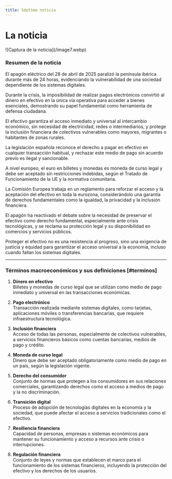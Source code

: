 ```yaml
---
title: Séptima noticia
---
```


# La noticia
<Cards>
   <Card 
      title="Visita la noticia"
      href="https://blogs.elconfidencial.com/economia/tribuna/2025-05-10/apagon-dinero-en-efectivo-derecho_4126245/"
   />
</Cards>
![Captura de la noticia](/image7.webp)

### Resumen de la noticia

El apagón eléctrico del 28 de abril de 2025 paralizó la península ibérica durante más de 24 horas, evidenciando la vulnerabilidad de una sociedad dependiente de los sistemas digitales.  

Durante la crisis, la imposibilidad de realizar pagos electrónicos convirtió al dinero en efectivo en la única vía operativa para acceder a bienes esenciales, demostrando su papel fundamental como herramienta de defensa ciudadana.  

El efectivo garantiza el acceso inmediato y universal al intercambio económico, sin necesidad de electricidad, redes o intermediarios, y protege la inclusión financiera de colectivos vulnerables como mayores, migrantes o habitantes de zonas rurales.  

La legislación española reconoce el derecho a pagar en efectivo en cualquier transacción habitual, y rechazar este medio de pago sin acuerdo previo es ilegal y sancionable.  

A nivel europeo, el euro en billetes y monedas es moneda de curso legal y debe ser aceptado sin restricciones indebidas, según el Tratado de Funcionamiento de la UE y la normativa comunitaria.  

La Comisión Europea trabaja en un reglamento para reforzar el acceso y la aceptación del efectivo en toda la eurozona, considerándolo una garantía de derechos fundamentales como la igualdad, la privacidad y la inclusión financiera.  

El apagón ha reactivado el debate sobre la necesidad de preservar el efectivo como derecho fundamental, especialmente ante crisis tecnológicas, y se reclama su protección legal y su disponibilidad en comercios y servicios públicos.  

Proteger el efectivo no es una resistencia al progreso, sino una exigencia de justicia y equidad para garantizar el acceso universal a la economía, incluso cuando fallan los sistemas digitales.

---

### Términos macroeconómicos y sus definiciones [#terminos]

1. **Dinero en efectivo**  
   Billetes y monedas de curso legal que se utilizan como medio de pago inmediato y universal en las transacciones económicas.

2. **Pago electrónico**  
   Transacción realizada mediante sistemas digitales, como tarjetas, aplicaciones móviles o transferencias bancarias, que requiere infraestructura tecnológica.

3. **Inclusión financiera**  
   Acceso de todas las personas, especialmente de colectivos vulnerables, a servicios financieros básicos como cuentas bancarias, medios de pago y crédito.

4. **Moneda de curso legal**  
   Dinero que debe ser aceptado obligatoriamente como medio de pago en un país, según la legislación vigente.

5. **Derecho del consumidor**  
   Conjunto de normas que protegen a los consumidores en sus relaciones comerciales, garantizando derechos como el acceso a medios de pago y la no discriminación.

6. **Transición digital**  
   Proceso de adopción de tecnologías digitales en la economía y la sociedad, que puede afectar el acceso a servicios tradicionales como el efectivo.

7. **Resiliencia financiera**  
   Capacidad de personas, empresas o sistemas económicos para mantener su funcionamiento y acceso a recursos ante crisis o interrupciones.

8. **Regulación financiera**  
   Conjunto de leyes y normas que establecen el marco para el funcionamiento de los sistemas financieros, incluyendo la protección del efectivo y los derechos de los usuarios.
